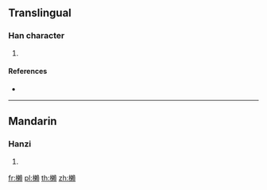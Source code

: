==Translingual==

===Han character===
{{Han char|rn=75|rad=木|as=16|sn=20|four=|canj=DDLC}}

# {{defn|Han|sort=木16}}

====References====
* {{Han ref|kx=0562.040|dkj=15873|hdz=21316.070|uh=6AF4|ud=27380}}

----

==Mandarin==

===Hanzi===
{{cmn-hanzi|pin=[[lài]] ([[lai4]])|wg=lai<sup>4</sup>}}

# {{defn|lang=cmn|sort=木16}}

[[fr:櫴]]
[[pl:櫴]]
[[th:櫴]]
[[zh:櫴]]